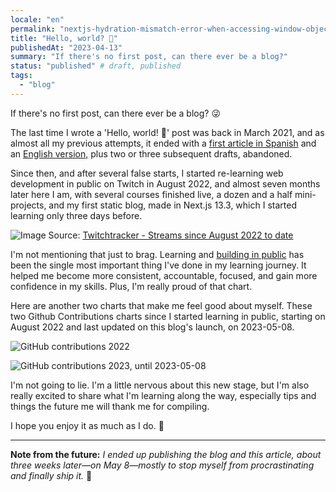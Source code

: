 ```yaml
---
locale: "en"
permalink: "nextjs-hydration-mismatch-error-when-accessing-window-object"
title: "Hello, world? 👋"
publishedAt: "2023-04-13"
summary: "If there's no first post, can there ever be a blog?"
status: "published" # draft, published
tags:
  - "blog"
---
```


If there's no first post, can there ever be a blog? 😜

The last time I wrote a 'Hello, world! 👋' post was back in March 2021, and as almost all my previous attempts, it ended with a [first article in Spanish](https://blog.quieroser.dev/hola-mundo) and an [English version](https://hashnode.matiasbaldanza.dev/hello-world), plus two or three subsequent drafts, abandoned.

Since then, and after several false starts, I started re-learning web development in public on Twitch in <time dateTime="2022-08-15">August 2022</time>, and <time dateTime="2023-04-13">almost seven months later</time> here I am, with several courses finished live, a dozen and a half mini-projects, and my first static blog, made in Next.js 13.3, which I started learning <time dateTime="2023-04-10">only three days before</time>.

![Image](/images/articles/hello-world/twitchtracker-matiasbaldanza-streams-2023-04-14.png)
Source: [Twitchtracker - Streams since August 2022 to date](https://twitchtracker.com/matiasbaldanza/streams)

I'm not mentioning that just to brag. Learning and [building in public](/building-in-public) has been the single most important thing I've done in my learning journey. It helped me become more consistent, accountable, focused, and gain more confidence in my skills. Plus, I'm really proud of that chart.

Here are another two charts that make me feel good about myself. These two Github Contributions charts since I started learning in public, starting on August 2022 and last updated on this blog's launch, on 2023-05-08.

![GitHub contributions 2022](/images/articles/hello-world/github-contributions-2022.png)

![GitHub contributions 2023, until 2023-05-08](/images/articles/hello-world/github-contributions-2023-05-08.png)

I'm not going to lie. I'm a little nervous about this new stage, but I'm also really excited to share what I'm learning along the way, especially tips and things the future me will thank me for compiling.

I hope you enjoy it as much as I do. 🤗

---

**Note from the future:** _I ended up publishing the blog and this article, about three weeks later—on May 8—mostly to stop myself from procrastinating and finally ship it._ 🚢
